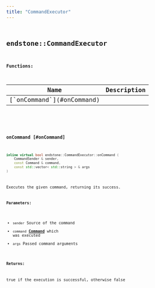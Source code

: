 ```yaml
---
title: "CommandExecutor"
---
```


## <code className="doc-symbol doc-symbol-class"/> endstone::CommandExecutor

















**Functions:**

<table>
<thead>
   <tr>
      <th>Name</th>
      <th>Description</th>
   </tr>
</thead>
<tbody>
<tr key="classendstone_1_1_command_executor_1abf189fa960c2e7f1fbc3f0366afc3d1f">
    <td>[`onCommand`](#onCommand)</td>
    <td></td>
</tr>
</tbody>
</table>

### <code className="doc-symbol doc-symbol-function"/> onCommand [#onCommand]

```cpp
inline virtual bool endstone::CommandExecutor::onCommand (
    CommandSender & sender,
    const Command & command,
    const std::vector< std::string > & args
) 
```


Executes the given command, returning its success.




**Parameters:**


* `sender` Source of the command 
* `command` [**Command**](classendstone_1_1_command.md) which was executed 
* `args` Passed command arguments 



**Returns:**

true if the execution is successful, otherwise false 





        